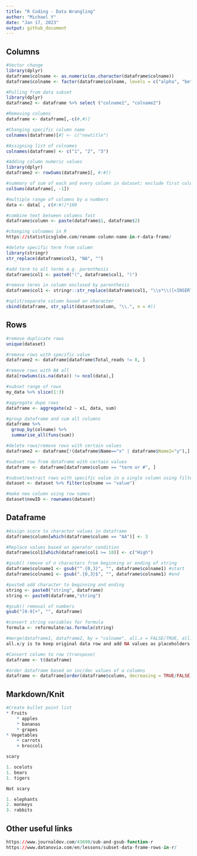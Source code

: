```yaml
---
title: "R Coding - Data Wrangling"
author: "Michael Y"
date: "Jan 17, 2023"
output: github_document
---
```


## Columns
```r
#Vector change
library(dplyr)
dataframe$colname <- as.numeric(as.character(dataframe$colname))
dataframe$colname <- factor(dataframe$colname, levels = c("alpha", "beta"))

#Pulling from data subset
library(dplyr)
dataframe2 <- dataframe %>% select ("colname1", "colname2")

#Removing columns
dataframe <- dataframe[,-c(#,#)]

#Changing specific column name
colnames(dataframe)[#] <- c("newtitle")

#Assigning list of colnames
colnames(dataframe) <- c("1", "2", "3")

#Adding column numeric values
library(dplyr)
dataframe2 <- rowSums(dataframe1[, #:#])

#summary of sum of each and every column in dataset; exclude first column
colSums(dataframe[, -1])

#multiple range of columns by a numbers
data <- data[ , c(#:#)]*100

#combine text between columns fast
dataframe$column <- paste(dataframe$1, dataframe$2)

#changing colnames in R
https://statisticsglobe.com/rename-column-name-in-r-data-frame/

#delete specific term from column
library(stringr)
str_replace(dataframe$col1, "NA", "")

#add term to all terms e.g. parenthesis
dataframe$col1 <- paste0("(", dataframe$col1, ")")

#remove terms in column enclosed by parenthesis
dataframe$col1 <- stringr::str_replace(dataframe$col1, "\\s*\\([<INSERT TERM HERE>^\\)]+\\)", "")

#split/separate column based on character
cbind(dataframe, str_split(dataset$column, "\\.", n = #))
```

## Rows
```r
#remove duplicate rows
unique(dataset)

#remove rows with specific value
dataframe2 <- dataframe[dataframe$Total_reads != 0, ]

#remove rows with NA all
data[rowSums(is.na(data)) != ncol(data),]

#subset range of rows
my_data %>% slice(1:3)

#aggregate dupe rows
dataframe <- aggregate(x2 ~ x1, data, sum)

#group dataframe and sum all columns
dataframe %>%
  group_by(colname) %>%
  summarise_all(funs(sum))

#delete rows/remove rows with certain values
dataframe2 <- dataframe[!(dataframe$Name=="x" | dataframe$Name2="y"),]

#subset row from dataframe with certain values
dataframe <- dataframe[dataframe$column == "term or #", ]

#subset/extract rows with specific value in a single column using filter
dataset <- dataset %>% filter(colname == "value")

#make new column using row names
dataset$newID <- rownames(dataset)
```

## Dataframe
```r
#Assign score to character values in dataframe
dataframe$column[which(dataframe$column == "AA")] <- 3

#Replace values based on operator condition
dataframe$col1[which(dataframe$col1 >= 10)] <- c("High")

#gsub() remove of n characters from beginning or ending of string
dataframe$colname1 <- gsub("^.{0,3}", "", dataframe$colname1) #start
dataframe$colname1 <- gsub(".{0,3}$", "", dataframe$colname1) #end

#paste0 add character to beginning and ending
string <- paste0("string", dataframe)
string <- paste0(dataframe,"string")

#gsub() removal of numbers
gsub("[0-9]+", "", dataframe)

#convert string variables for formula
formula <- reformulate/as.formula(string)

#merge(dataframe1, dataframe2, by = "colname", all.x = FALSE/TRUE, all.y = TRUE/FALSE)
all.x/y is to keep original data row and add NA values as placeholders

#Convert column to row (transpose)
dataframe <- t(dataframe)

#order dataframe based on inc/dec values of a columns
dataframe <- dataframe[order(dataframe$column, decreasing = TRUE/FALSE), ]
```

## Markdown/Knit
```r
#Create bullet point list
* Fruits
    * apples
    * bananas
    * grapes
* Vegetables
    + carrots
    + broccoli

scary

1. ocelots
1. bears
1. tigers

Not scary

1. elephants
2. monkeys
3. rabbits
```

## Other useful links
```r
https://www.journaldev.com/43690/sub-and-gsub-function-r
https://www.datanovia.com/en/lessons/subset-data-frame-rows-in-r/

```

